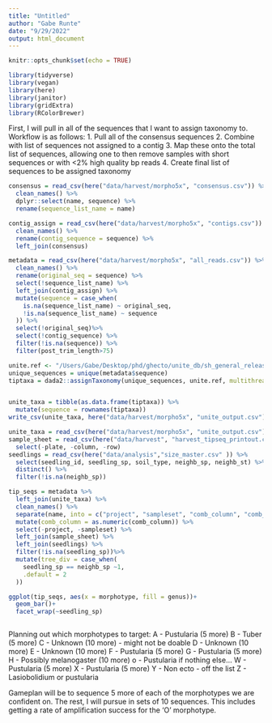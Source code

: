 ```yaml
---
title: "Untitled"
author: "Gabe Runte"
date: "9/29/2022"
output: html_document
---
```


```r
knitr::opts_chunk$set(echo = TRUE)

library(tidyverse)
library(vegan)
library(here)
library(janitor)
library(gridExtra)
library(RColorBrewer)

```

First, I will pull in all of the sequences that I want to assign taxonomy to. Workflow is as follows:
1. Pull all of the consensus sequences
2. Combine with list of sequences not assigned to a contig
3. Map these onto the total list of sequences, allowing one to then remove samples with short sequences or with <2% high quality bp reads
4. Create final list of sequences to be assigned taxonomy
```r
consensus = read_csv(here("data/harvest/morpho5x", "consensus.csv")) %>% 
  clean_names() %>% 
  dplyr::select(name, sequence) %>% 
  rename(sequence_list_name = name)

contig_assign = read_csv(here("data/harvest/morpho5x", "contigs.csv")) %>% 
  clean_names() %>% 
  rename(contig_sequence = sequence) %>% 
  left_join(consensus)

metadata = read_csv(here("data/harvest/morpho5x", "all_reads.csv")) %>% 
  clean_names() %>% 
  rename(original_seq = sequence) %>% 
  select(!sequence_list_name) %>% 
  left_join(contig_assign) %>% 
  mutate(sequence = case_when(
    is.na(sequence_list_name) ~ original_seq,
    !is.na(sequence_list_name) ~ sequence
  )) %>% 
  select(!original_seq)%>% 
  select(!contig_sequence) %>% 
  filter(!is.na(sequence)) %>% 
  filter(post_trim_length>75)
```



```r
unite.ref <- "/Users/Gabe/Desktop/phd/ghecto/unite_db/sh_general_release_s_10.05.2021/sh_general_release_dynamic_s_10.05.2021.fasta"
unique_sequences = unique(metadata$sequence)
tiptaxa = dada2::assignTaxonomy(unique_sequences, unite.ref, multithread = TRUE, tryRC = TRUE)


unite_taxa = tibble(as.data.frame(tiptaxa)) %>% 
  mutate(sequence = rownames(tiptaxa))
write_csv(unite_taxa, here("data/harvest/morpho5x", "unite_output.csv"))
```


```r
unite_taxa = read_csv(here("data/harvest/morpho5x", "unite_output.csv")) 
sample_sheet = read_csv(here("data/harvest", "harvest_tipseq_printout.csv")) %>% 
  select(-plate, -column, -row)
seedlings = read_csv(here("data/analysis","size_master.csv" )) %>% 
  select(seedling_id, seedling_sp, soil_type, neighb_sp, neighb_st) %>% 
  distinct() %>% 
  filter(!is.na(neighb_sp))

tip_seqs = metadata %>% 
  left_join(unite_taxa) %>% 
  clean_names() %>% 
  separate(name, into = c("project", "sampleset", "comb_column", "comb_row")) %>% 
  mutate(comb_column = as.numeric(comb_column)) %>% 
  select(-project, -sampleset) %>% 
  left_join(sample_sheet) %>% 
  left_join(seedlings) %>% 
  filter(!is.na(seedling_sp))%>% 
  mutate(tree_div = case_when(
    seedling_sp == neighb_sp ~1,
    .default = 2
  ))


```

```r

ggplot(tip_seqs, aes(x = morphotype, fill = genus))+
  geom_bar()+
  facet_wrap(~seedling_sp)



```

Planning out which morphotypes to target:
A - Pustularia (5 more)
B - Tuber (5 more)
C - Unknown (10 more) - might not be doable 
D - Unknown (10 more)
E - Unknown (10 more)
F - Pustularia (5 more)
G - Pustularia (5 more)
H - Possibly melanogaster (10 more)
o - Pustularia if nothing else...
W - Pustularia (5 more)
X - Pustularia (5 more)
Y - Non ecto - off the list
Z - Lasiobolidium or pustularia

Gameplan will be to sequence 5 more of each of the morphotypes we are confident on. The rest, I will pursue in sets of 10 sequences. This includes getting a rate of amplification success for the 'O' morphotype. 


